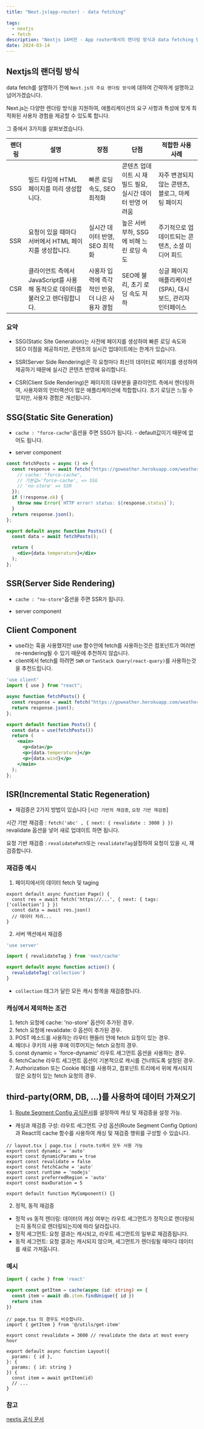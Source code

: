 ```yaml
---
title: "Next.js(app-router) - data fetching"

tags:
  - nextjs
  - fetch
description: "Nextjs 14버전 - App router에서의 랜더링 방식과 data fetching 방법을 공식문서를 통해 자세히 살펴보겠습니다."
date: 2024-03-14
---
```


## Nextjs의 랜더링 방식

data fetch를 설명하기 전에 `Next.js의 주요 랜더링 방식`에 대하여 간략하게 설명하고 넘어가겠습니다.

Next.js는 다양한 렌더링 방식을 지원하여, 애플리케이션의 요구 사항과 특성에 맞게 최적화된 사용자 경험을 제공할 수 있도록 합니다.

그 중에서 3가지를 살펴보겠습니다.

| 랜더링 | 설명                                                                           | 장점                                             | 단점                                                      | 적합한 사용 사례                                           |
| ------ | ------------------------------------------------------------------------------ | ------------------------------------------------ | --------------------------------------------------------- | ---------------------------------------------------------- |
| SSG    | 빌드 타임에 HTML 페이지를 미리 생성합니다.                                     | 빠른 로딩 속도, SEO 최적화                       | 콘텐츠 업데이트 시 재빌드 필요, 실시간 데이터 반영 어려움 | 자주 변경되지 않는 콘텐츠, 블로그, 마케팅 페이지           |
| SSR    | 요청이 있을 때마다 서버에서 HTML 페이지를 생성합니다.                          | 실시간 데이터 반영, SEO 최적화                   | 높은 서버 부하, SSG에 비해 느린 로딩 속도                 | 주기적으로 업데이트되는 콘텐츠, 소셜 미디어 피드           |
| CSR    | 클라이언트 측에서 JavaScript를 사용해 동적으로 데이터를 불러오고 렌더링합니다. | 사용자 입력에 즉각적인 반응, 더 나은 사용자 경험 | SEO에 불리, 초기 로딩 속도 저하                           | 싱글 페이지 애플리케이션(SPA), 대시보드, 관리자 인터페이스 |

### 요약

- SSG(Static Site Generation)는 사전에 페이지를 생성하여 빠른 로딩 속도와 SEO 이점을 제공하지만, 콘텐츠의 실시간 업데이트에는 한계가 있습니다.

- SSR(Server Side Rendering)은 각 요청마다 최신의 데이터로 페이지를 생성하여 제공하기 때문에 실시간 콘텐츠 반영에 유리합니다.

- CSR(Client Side Rendering)은 페이지의 대부분을 클라이언트 측에서 렌더링하여, 사용자와의 인터랙션이 많은 애플리케이션에 적합합니다. 초기 로딩은 느릴 수 있지만, 사용자 경험은 개선됩니다.

## SSG(Static Site Generation)

- `cache : "force-cache"`옵션을 주면 SSG가 됩니다. - default값이기 때문에 없어도 됩니다.

- server component

```javascript:app/page.jsx
const fetchPosts = async () => {
  const response = await fetch("https://goweather.herokuapp.com/weather/London", {
    // cache: "force-cache",
    // 기본값='force-cache', => SSG
    // 'no-store' => SSR
  });
  if (!response.ok) {
    throw new Error(`HTTP error! status: ${response.status}`);
  }
  return response.json();
};

export default async function Posts() {
  const data = await fetchPosts();

  return (
    <div>{data.temperature}</div>
  );
};
```

## SSR(Server Side Rendering)

- `cache : "no-store"`옵션을 주면 SSR가 됩니다.

- server component

## Client Component

- use라는 훅을 사용했지만 use 함수안에 fetch를 사용하는것은 컴포넌트가 여러번 re-rendering될 수 있기 때문에 추천하지 않습니다.
- client에서 fetch를 하려면 `SWR` or `TanStack Query(react-query)`를 사용하는것을 추천드립니다.

```javascript:app/page.jsx
'use client'
import { use } from "react";

async function fetchPosts() {
  const response = await fetch("https://goweather.herokuapp.com/weather/London")
  return response.json();
};

export default function Posts() {
  const data = use(fetchPosts())
  return (
    <main>
      <p>data</p>
      <p>{data.temperature}</p>
      <p>{data.wind}</p>
    </main>
  );
};
```

## ISR(Incremental Static Regeneration)

- 재검증은 2가지 방법이 있습니다 [`시간 기반의 재검증`, `요청 기반 재검증`]

시간 기반 재검증 : `fetch('abc' , { next: { revalidate : 3000 } })` revalidate 옵션을 넣어 새로 업데이트 하면 됩니다.

요청 기반 재검증 : `revalidatePath`또는 `revalidateTag`설정하여 요청이 있을 시, 재검증합니다.

### 재검증 예시

1. 페이지에서의 데이터 fetch 및 taging

```javascript:app/page.tsx
export default async function Page() {
  const res = await fetch('https://...', { next: { tags: ['collection'] } })
  const data = await res.json()
  // 데이터 처리...
}
```

2. 서버 액션에서 재검증

```javascript:app/actions.ts
'use server'

import { revalidateTag } from 'next/cache'

export default async function action() {
  revalidateTag('collection')
}
```

- `collection` 태그가 달린 모든 캐시 항목을 재검증합니다.

### 캐싱에서 제외하는 조건

1. fetch 요청에 cache: 'no-store' 옵션이 추가된 경우.
2. fetch 요청에 revalidate: 0 옵션이 추가된 경우.
3. POST 메소드를 사용하는 라우터 핸들러 안에 fetch 요청이 있는 경우.
4. 헤더나 쿠키의 사용 후에 이루어지는 fetch 요청의 경우.
5. const dynamic = 'force-dynamic' 라우트 세그먼트 옵션을 사용하는 경우.
6. fetchCache 라우트 세그먼트 옵션이 기본적으로 캐시를 건너뛰도록 설정된 경우.
7. Authorization 또는 Cookie 헤더를 사용하고, 컴포넌트 트리에서 위에 캐시되지 않은 요청이 있는 fetch 요청의 경우.

## third-party(ORM, DB, ...)를 사용하여 데이터 가져오기

1. [Route Segment Config 공식문서](https://nextjs.org/docs/app/api-reference/file-conventions/route-segment-config "공식문서")를 설정하여 캐싱 및 재검증을 설정 가능.

- 캐싱과 재검증 구성: 라우트 세그먼트 구성 옵션(Route Segment Config Option)과 React의 cache 함수를 사용하여 캐싱 및 재검증 행위를 구성할 수 있습니다.

```javascript:page.tsx
// layout.tsx | page.tsx | route.ts에서 모두 사용 가능
export const dynamic = 'auto'
export const dynamicParams = true
export const revalidate = false
export const fetchCache = 'auto'
export const runtime = 'nodejs'
export const preferredRegion = 'auto'
export const maxDuration = 5

export default function MyComponent() {}
```

2. 정적, 동적 재검증

- 정적 vs 동적 렌더링: 데이터의 캐싱 여부는 라우트 세그먼트가 정적으로 렌더링되는지 동적으로 렌더링되는지에 따라 달라집니다.
- 정적 세그먼트: 요청 결과는 캐시되고, 라우트 세그먼트의 일부로 재검증됩니다.
- 동적 세그먼트: 요청 결과는 캐시되지 않으며, 세그먼트가 렌더링될 때마다 데이터를 새로 가져옵니다.

### 예시

```javascript:app/utils.ts
import { cache } from 'react'

export const getItem = cache(async (id: string) => {
  const item = await db.item.findUnique({ id })
  return item
})
```

```javascript:app/item/[id]/layout.tsx
// page.tsx 의 경우도 비슷합니다.
import { getItem } from '@/utils/get-item'

export const revalidate = 3600 // revalidate the data at most every hour

export default async function Layout({
  params: { id },
}: {
  params: { id: string }
}) {
  const item = await getItem(id)
  // ...
}
```

### 참고

[nextjs 공식 문서](https://nextjs.org/docs/app/building-your-application/data-fetching/fetching-caching-and-revalidating "nextjs 공식 문서")
